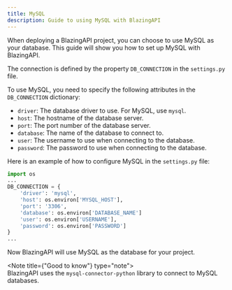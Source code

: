 ```yaml
---
title: MySQL
description: Guide to using MySQL with BlazingAPI
---
```


When deploying a BlazingAPI project, you can choose to use MySQL as your database. This guide will show you how to set up MySQL with BlazingAPI.

The connection is defined by the property `DB_CONNECTION` in the `settings.py` file.

To use MySQL, you need to specify the following attributes in the `DB_CONNECTION` dictionary:

- `driver`: The database driver to use. For MySQL, use `mysql`.
- `host`: The hostname of the database server.
- `port`: The port number of the database server.
- `database`: The name of the database to connect to.
- `user`: The username to use when connecting to the database.
- `password`: The password to use when connecting to the database.

Here is an example of how to configure MySQL in the `settings.py` file:

```python
import os
...
DB_CONNECTION = {
    'driver': 'mysql',
    'host': os.environ['MYSQL_HOST'],
    'port': '3306',
    'database': os.environ['DATABASE_NAME']
    'user': os.environ['USERNAME'],
    'password': os.environ['PASSWORD']
}
...
```

Now BlazingAPI will use MySQL as the database for your project.

<Note title={"Good to know"} type="note">
    <br/>
    BlazingAPI uses the `mysql-connector-python` library to connect to MySQL databases.
</Note>

